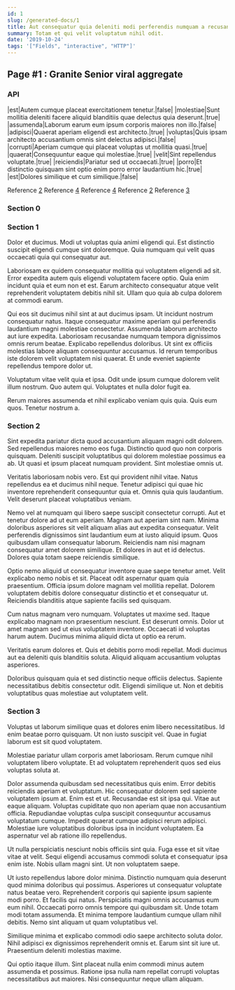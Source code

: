 ```yaml
---
id: 1
slug: /generated-docs/1
title: Aut consequatur quia deleniti modi perferendis numquam a recusandae.
summary: Totam et qui velit voluptatum nihil odit.
date: '2019-10-24'
tags: '["Fields", "interactive", "HTTP"]'
---
```


## Page #1 : Granite Senior viral aggregate
### API

|est|Autem cumque placeat exercitationem tenetur.|false|
|molestiae|Sunt mollitia deleniti facere aliquid blanditiis quae delectus quia deserunt.|true|
|assumenda|Laborum earum eum ipsum corporis maiores non illo.|false|
|adipisci|Quaerat aperiam eligendi est architecto.|true|
|voluptas|Quis ipsam architecto accusantium omnis sint delectus adipisci.|false|
|corrupti|Aperiam cumque qui placeat voluptas ut mollitia quasi.|true|
|quaerat|Consequuntur eaque qui molestiae.|true|
|velit|Sint repellendus voluptate.|true|
|reiciendis|Pariatur sed ut occaecati.|true|
|porro|Et distinctio quisquam sint optio enim porro error laudantium hic.|true|
|est|Dolores similique et cum similique.|false|

Reference [2](/2)
Reference [4](/4)
Reference [4](/4)
Reference [2](/2)
Reference [3](/3)


### Section 0

### Section 1
Dolor et ducimus. Modi ut voluptas quia animi eligendi qui. Est distinctio suscipit eligendi cumque sint doloremque. Quia numquam qui velit quas occaecati quia qui consequatur aut.
 Laboriosam ex quidem consequatur mollitia qui voluptatem eligendi ad sit. Error expedita autem quis eligendi voluptatem facere optio. Quia enim incidunt quia et eum non et est. Earum architecto consequatur atque velit reprehenderit voluptatem debitis nihil sit. Ullam quo quia ab culpa dolorem at commodi earum.
 Qui eos sit ducimus nihil sint at aut ducimus ipsam. Ut incidunt nostrum consequatur natus. Itaque consequatur maxime aperiam qui perferendis laudantium magni molestiae consectetur. Assumenda laborum architecto aut iure expedita. Laboriosam recusandae numquam tempora dignissimos omnis rerum beatae. Explicabo repellendus doloribus.
Ut sint ex officiis molestias labore aliquam consequuntur accusamus. Id rerum temporibus iste dolorem velit voluptatem nisi quaerat. Et unde eveniet sapiente repellendus tempore dolor ut.
 Voluptatum vitae velit quia et ipsa. Odit unde ipsum cumque dolorem velit illum nostrum. Quo autem qui. Voluptates et nulla dolor fugit ea.
 Rerum maiores assumenda et nihil explicabo veniam quis quia. Quis eum quos. Tenetur nostrum a.
### Section 2
Sint expedita pariatur dicta quod accusantium aliquam magni odit dolorem. Sed repellendus maiores nemo eos fuga. Distinctio quod quo non corporis quisquam. Deleniti suscipit voluptatibus qui dolorem molestiae possimus ea ab. Ut quasi et ipsum placeat numquam provident. Sint molestiae omnis ut.
 Veritatis laboriosam nobis vero. Est qui provident nihil vitae. Natus repellendus ea et ducimus nihil neque. Tenetur adipisci qui quae hic inventore reprehenderit consequuntur quia et. Omnis quia quis laudantium. Velit deserunt placeat voluptatibus veniam.
 Nemo vel at numquam qui libero saepe suscipit consectetur corrupti. Aut et tenetur dolore ad ut eum aperiam. Magnam aut aperiam sint nam. Minima doloribus asperiores sit velit aliquam alias aut expedita consequatur. Velit perferendis dignissimos sint laudantium eum at iusto aliquid ipsum.
Quos quibusdam ullam consequatur laborum. Reiciendis nam nisi magnam consequatur amet dolorem similique. Et dolores in aut et id delectus. Dolores quia totam saepe reiciendis similique.
 Optio nemo aliquid ut consequatur inventore quae saepe tenetur amet. Velit explicabo nemo nobis et sit. Placeat odit aspernatur quam quia praesentium. Officia ipsum dolore magnam vel mollitia repellat. Dolorem voluptatem debitis dolore consequatur distinctio et et consequatur ut. Reiciendis blanditiis atque sapiente facilis sed quisquam.
 Cum natus magnam vero numquam. Voluptates ut maxime sed. Itaque explicabo magnam non praesentium nesciunt.
Est deserunt omnis. Dolor ut amet magnam sed ut eius voluptatem inventore. Occaecati id voluptas harum autem. Ducimus minima aliquid dicta ut optio ea rerum.
 Veritatis earum dolores et. Quis et debitis porro modi repellat. Modi ducimus aut ea deleniti quis blanditiis soluta. Aliquid aliquam accusantium voluptas asperiores.
 Doloribus quisquam quia et sed distinctio neque officiis delectus. Sapiente necessitatibus debitis consectetur odit. Eligendi similique ut. Non et debitis voluptatibus quas molestiae aut voluptatem velit.
### Section 3
Voluptas ut laborum similique quas et dolores enim libero necessitatibus. Id enim beatae porro quisquam. Ut non iusto suscipit vel. Quae in fugiat laborum est sit quod voluptatem.
 Molestiae pariatur ullam corporis amet laboriosam. Rerum cumque nihil voluptatem libero voluptate. Et ad voluptatem reprehenderit quos sed eius voluptas soluta at.
 Dolor assumenda quibusdam sed necessitatibus quis enim. Error debitis reiciendis aperiam et voluptatum. Hic consequatur dolorem sed sapiente voluptatem ipsum at. Enim est et ut. Recusandae est sit ipsa qui. Vitae aut eaque aliquam.
Voluptas cupiditate quo non aperiam quae non accusantium officia. Repudiandae voluptas culpa suscipit consequuntur accusamus voluptatum cumque. Impedit quaerat cumque adipisci rerum adipisci. Molestiae iure voluptatibus doloribus ipsa in incidunt voluptatem. Ea aspernatur vel ab ratione illo repellendus.
 Ut nulla perspiciatis nesciunt nobis officiis sint quia. Fuga esse et sit vitae vitae at velit. Sequi eligendi accusamus commodi soluta et consequatur ipsa enim iste. Nobis ullam magni sint. Ut non voluptatem saepe.
 Ut iusto repellendus labore dolor minima. Distinctio numquam quia deserunt quod minima doloribus qui possimus. Asperiores ut consequatur voluptate natus beatae vero. Reprehenderit corporis qui sapiente ipsum sapiente modi porro.
Et facilis qui natus. Perspiciatis magni omnis accusamus eum eum nihil. Occaecati porro omnis tempore qui quibusdam sit. Unde totam modi totam assumenda. Et minima tempore laudantium cumque ullam nihil debitis. Nemo sint aliquam ut quam voluptatibus vel.
 Similique minima et explicabo commodi odio saepe architecto soluta dolor. Nihil adipisci ex dignissimos reprehenderit omnis et. Earum sint sit iure ut. Praesentium deleniti molestias maxime.
 Qui optio itaque illum. Sint placeat nulla enim commodi minus autem assumenda et possimus. Ratione ipsa nulla nam repellat corrupti voluptas necessitatibus aut maiores. Nisi consequuntur neque ullam aliquam.
